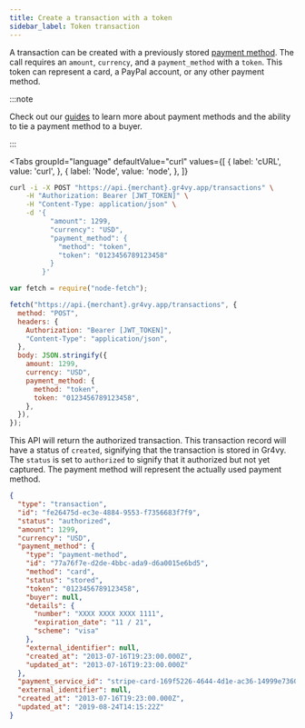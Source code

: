 ```yaml
---
title: Create a transaction with a token
sidebar_label: Token transaction
---
```



A transaction can be created with a previously stored [payment method][guides].
The call requires an `amount`, `currency`, and a `payment_method` with a
`token`. This token can represent a card, a PayPal account, or any other payment
method.

:::note

Check out our [guides] to learn more about payment methods and the ability to
tie a payment method to a buyer.

:::

<Tabs
  groupId="language"
  defaultValue="curl"
  values={[
    { label: 'cURL', value: 'curl', },
    { label: 'Node', value: 'node', },
  ]}
>
  <TabItem value="curl">

```bash {5-10}
curl -i -X POST "https://api.{merchant}.gr4vy.app/transactions" \
    -H "Authorization: Bearer [JWT_TOKEN]" \
    -H "Content-Type: application/json" \
    -d '{
          "amount": 1299,
          "currency": "USD",
          "payment_method": {
            "method": "token",
            "token": "0123456789123458"
          }
        }'
```

  </TabItem>
  <TabItem value="node">

```js {10-15}
var fetch = require("node-fetch");

fetch("https://api.{merchant}.gr4vy.app/transactions", {
  method: "POST",
  headers: {
    Authorization: "Bearer [JWT_TOKEN]",
    "Content-Type": "application/json",
  },
  body: JSON.stringify({
    amount: 1299,
    currency: "USD",
    payment_method: {
      method: "token",
      token: "0123456789123458",
    },
  }),
});
```

</TabItem>
</Tabs>

This API will return the authorized transaction. This transaction record will
have a status of `created`, signifying that the transaction is stored in Gr4vy.
The `status` is set to `authorized` to signify that it authorized but not yet
captured. The payment method will represent the actually used payment method.

```json
{
  "type": "transaction",
  "id": "fe26475d-ec3e-4884-9553-f7356683f7f9",
  "status": "authorized",
  "amount": 1299,
  "currency": "USD",
  "payment_method": {
    "type": "payment-method",
    "id": "77a76f7e-d2de-4bbc-ada9-d6a0015e6bd5",
    "method": "card",
    "status": "stored",
    "token": "0123456789123458",
    "buyer": null,
    "details": {
      "number": "XXXX XXXX XXXX 1111",
      "expiration_date": "11 / 21",
      "scheme": "visa"
    },
    "external_identifier": null,
    "created_at": "2013-07-16T19:23:00.000Z",
    "updated_at": "2013-07-16T19:23:00.000Z"
  },
  "payment_service_id": "stripe-card-169f5226-4644-4d1e-ac36-14999e73601f",
  "external_identifier": null,
  "created_at": "2013-07-16T19:23:00.000Z",
  "updated_at": "2019-08-24T14:15:22Z"
}
```

[guides]: /guides/payment-methods
